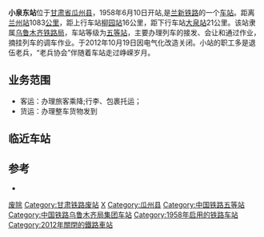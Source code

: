{{noteTA
|1=zh-cn:始发车次; zh-hk:列車班次;
|2=zh-cn:车次; zh-hk:班次;
}}
{{Infobox China railway station
|车站名称=小泉东站
|图片=
|图片介紹=
|车站名称拼音= Xiaoquandong Zhan
|英文名称=Xiaoquandong Railway Station
|车站代码=42122<ref>{{cite book|title=中华人民共和国铁路车站代码（GB/T 10302-2010）|publisher=中国标准出版社|year=2010|isbn=155066140495|ignore-isbn-error=true|pages=40}}</ref>
|电报码 = 
|拼音码 = 
|始建时间=
|开通运营=1958年6月10日
|撤销年份=2012年
|车站位置=[[甘肃省|甘肃省]][[酒泉市|酒泉市]][[瓜州县|瓜州县]]
|坐标={{coord|41|10|32.33|N|95|21|51.41|E|display=inline,title|type:railwaystation}}
|归属=[[中国铁路乌鲁木齐局集团|乌鲁木齐铁路局]]
|线路=[[兰新铁路|兰新铁路]]
|车站等级= [[五等站_(中铁)|五等站]]
|到发线数目=
|月台数目=
}}
'''小泉东站'''位于[[甘肃省|甘肃省]][[瓜州县|瓜州县]]，1958年6月10日开站,是[[兰新铁路|兰新铁路]]的一个[[铁路车站|车站]]。距离[[兰州站|兰州站]]1083[[公里|公里]]，距上行车站[[柳园站|柳园站]]16公里，距下行车站[[大泉站_(甘肅省)|大泉站]]21公里。该站隶属[[中国铁路乌鲁木齐局集团|乌鲁木齐铁路局]]，车站等级为[[五等站_(中铁)|五等站]]，主要办理列车的接发、会让和通过作业，摘挂列车的调车作业。于2012年10月19日因电气化改造关闭。小站的职工多是退伍老兵，“老兵协会”伴随着车站走过峥嵘岁月。

==业务范围==
*客运：办理旅客乘降;行李、包裹托运；
*货运：办理整车货物发到

==临近车站==
{{start rail box|[[中華人民共和國鐵路運輸|中国铁路]]}}
{{s-inop|[[柳园站|柳园站]]|{{站|兰州}}方向}}
{{s-line|[[兰新铁路|兰新铁路]]<br/>←16km 小泉东站 21km→}}
{{s-inop|[[大泉站_(甘肅省)|大泉站]]|{{站|乌鲁木齐}}方向}}
{{end box}}

==参考==
{{Reflist|2}}
*{{cite book|author=吴建民|title=中国铁路旅游|publisher=中国地图出版社|year=2002|pages=158页|isbn=7-5031-3000-8}}

{{兰新铁路|nocat}}
[[Category:兰新铁路车站|废除]]
[[Category:甘肃铁路废站|Category:甘肃铁路废站]]
[[Category:酒泉市铁路车站|X]]
[[Category:瓜州县|Category:瓜州县]]
[[Category:中国铁路五等站|Category:中国铁路五等站]]
[[Category:中国铁路乌鲁木齐局集团车站|Category:中国铁路乌鲁木齐局集团车站]]
[[Category:1958年启用的铁路车站|Category:1958年启用的铁路车站]]
[[Category:2012年關閉的鐵路車站|Category:2012年關閉的鐵路車站]]